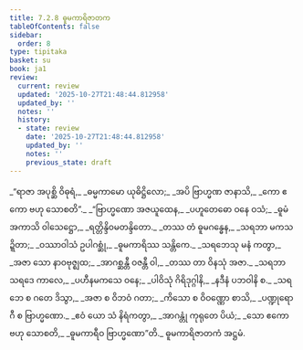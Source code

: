 ```yaml
---
title: 7.2.8 ဓူမကာရိဇာတက
tableOfContents: false
sidebar:
  order: 8
type: tipitaka
basket: su
book: ja1
review:
  current: review
  updated: '2025-10-27T21:48:44.812958'
  updated_by: ''
  notes: ''
  history:
  - state: review
    date: '2025-10-27T21:48:44.812958'
    updated_by: ''
    notes: ''
    previous_state: draft
---
```



<ReviewStatus review={frontmatter.review} showDetails={true} />

<HypothesisAnnotation frontmatter={frontmatter} />

<DynamicBreadcrumb />

<Division number="128" book="ja1" e="ch" v="22" p="170">

<Paragraph number="1631" type="verses" book="ja1">
_“ရာဇာ အပုစ္ဆိ ဝိဓုရံ,_  
_ဓမ္မကာမော ယုဓိဋ္ဌိလော;_  
_အပိ ဗြာဟ္မဏ ဇာနာသိ,_  
_ကော ဧကော ဗဟု သောစတိ”._  

</Paragraph>

</Division>
<Division number="129" book="ja1" e="ch" v="22" p="171">

<Paragraph number="1632" type="verses" book="ja1">
_“ဗြာဟ္မဏော အဇယူထေန,_  
_ပဟူတေဓော ဝနေ ဝသံ;_  
_ဓူမံ အကာသိ ဝါသေဋ္ဌော,_  
_ရတ္တိန္ဒိဝမတန္ဒိတော._  

</Paragraph>

</Division>
<Division number="130" book="ja1" e="ch" v="22" p="171">

<Paragraph number="1633" type="verses" book="ja1">
_တဿ တံ ဓူမဂန္ဓေန,_  
_သရဘာ မကသဍ္ဍိတာ;_  
_ဝဿာဝါသံ ဥပါဂစ္ဆုံ,_  
_ဓူမကာရိဿ သန္တိကေ._  

</Paragraph>

</Division>
<Division number="131" book="ja1" e="ch" v="22" p="171">

<Paragraph number="1634" type="verses" book="ja1">
_သရဘေသု မနံ ကတွာ,_  
_အဇာ သော နာဝဗုဇ္ဈထ;_  
_အာဂစ္ဆန္တီ ဝဇန္တီ ဝါ,_  
_တဿ တာ ဝိနသုံ အဇာ._  

</Paragraph>

</Division>
<Division number="132" book="ja1" e="ch" v="22" p="171">

<Paragraph number="1635" type="verses" book="ja1">
_သရဘာ သရဒေ ကာလေ,_  
_ပဟီနမကသေ ဝနေ;_  
_ပါဝိသုံ ဂိရိဒုဂ္ဂါနိ,_  
_နဒီနံ ပဘဝါနိ စ._  

</Paragraph>

</Division>
<Division number="133" book="ja1" e="ch" v="22" p="171">

<Paragraph number="1636" type="verses" book="ja1">
_သရဘေ စ ဂတေ ဒိသွာ,_  
_အဇာ စ ဝိဘဝံ ဂတာ;_  
_ကိသော စ ဝိဝဏ္ဏော စာသိ,_  
_ပဏ္ဍုရောဂီ စ ဗြာဟ္မဏော._  

</Paragraph>

</Division>
<Division number="134" book="ja1" e="ch" v="22" p="171">

<Paragraph number="1637" type="verses" book="ja1">
_ဧဝံ ယော သံ နိရံကတွာ,_  
_အာဂန္တုံ ကုရုတေ ပိယံ;_  
_သော ဧကော ဗဟု သောစတိ,_  
_ဓူမကာရီဝ ဗြာဟ္မဏော”တိ._  


</Paragraph>
</Division>

<Paragraph number="1638" type="center" book="ja1">
ဓူမကာရိဇာတကံ အဋ္ဌမံ.
</Paragraph>